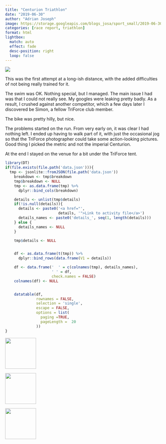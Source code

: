 ```yaml
---
title: "Centurion Triathlon"
date: "2019-06-30"
author: "Adrian Joseph"
image: https://storage.googleapis.com/blogs_josa/sport_small/2019-06-30_CENTURION_TRIATHLON/img/00.png
categories: [race report, triathlon]
format: html
lightbox:
  match: auto
  effect: fade
  desc-position: right
  loop: false
---
```

![](https://storage.googleapis.com/blogs_josa/sport_small/2019-06-30_CENTURION_TRIATHLON/img/00.png)

This was the first attempt at a long-ish distance, with the added difficulties of not being really trained for it.

The swim was OK. Nothing special, but I managed. The main issue I had was that I could not really see. My googles were leaking pretty badly. As a result, I crushed against another competitor, which a few days later I discovered be Simon, a fellow TriForce club member.

The bike was pretty hilly, but nice.

The problems started on the run. From very early on, it was clear I had nothing left. I ended up having to walk part of it, with just the occasional jog so that the TriForce photographer could take some action-looking pictures. Good thing I picked the metric and not the imperial Centurion.

At the end I stayed on the venue for a bit under the TriForce tent.

```r
library(DT)
if(file.exists(file.path('data.json'))){
  tmp <- jsonlite::fromJSON(file.path('data.json'))
    breakdown <- tmp$breakdown
    tmp$breakdown <- NULL
    tmp <- as.data.frame(tmp) %>%
      dplyr::bind_cols(breakdown)

    details <- unlist(tmp$details)
    if(!is.null(details)){
      details <- paste0('<a href="',
                        details, '">Link to activity file</a>')
      details_names <- paste0('details_', seq(1, length(details)))
    } else {
      details_names <- NULL
    }

    tmp$details <- NULL


    df <- as.data.frame(t(tmp)) %>%
      dplyr::bind_rows(data.frame(V1 = details))

    df <- data.frame('  ' = c(colnames(tmp), details_names),
                     ' ' = df,
                     check.names = FALSE)
    colnames(df) <- NULL


    datatable(df,
              rownames = FALSE,
              selection = 'single',
              escape = FALSE,
              options = list(
                paging =TRUE,
                pageLength =  20
              ))
}
```





::: {layout-ncol=4}
![](https://storage.googleapis.com/blogs_josa/sport_small/2019-06-30_CENTURION_TRIATHLON/img/00.png){ width="100" group="hi" }

![](https://storage.googleapis.com/blogs_josa/sport_small/2019-06-30_CENTURION_TRIATHLON/img/01.png){ width="100" group="hi" }

![](https://storage.googleapis.com/blogs_josa/sport_small/2019-06-30_CENTURION_TRIATHLON/img/02.png){ width="100" group="hi" }


:::
